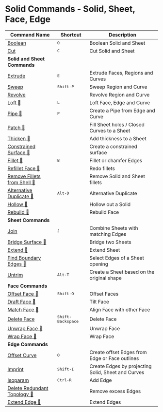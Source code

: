 # Solid Commands - Solid, Sheet, Face, Edge
| Command Name                                                     | Shortcut                   | Description                                        |
| ---------------------------------------------------------------- | -------------------------- | -------------------------------------------------- |
| [Boolean](solid/boolean)                                         | <kbd>Q</kbd>               | Boolean Solid and Sheet                            |
| [Cut](solid/cut)                                                 | <kbd>C</kbd>               | Cut Solid and Sheet                                |
| **Solid and Sheet Commands**                                     |                            |                                                    |
| [Extrude](solid/extrude)                                         | <kbd>E</kbd>               | Extrude Faces, Regions and Curves                  |
| [Sweep](solid/sweep)                                         | <kbd>Shift-P</kbd>         | Sweep Region and Curve                             |
| [Revolve](solid/revolve)                                         |                            | Revolve Region and Curve                           |
| [Loft 🚧](solid/loft)                                           | <kbd>L</kbd>               | Loft Face, Edge and Curve                          |
| [Pipe 🚧](solid/pipe)                                           | <kbd>P</kbd>               | Create a Pipe from Edge and Curve                  |
| [Patch 🚧](solid/patch)                                         |                            | Fill Sheet holes / Closed Curves to a Sheet        |
| [Thicken 🚧](solid/thicken)                                     |                            | Add thickness to a Sheet                           |
| [Constrained Surface 🚧](solid/constrained-surface)             |                            | Create a constrained surface                       |
| [Fillet 🚧](solid/fillet)                                       | <kbd>B</kbd>               | Fillet or chamfer Edges                            |
| [Refillet Face 🚧](solid/refillet-face)                         |                            | Redo fillets                                       |
| [Remove Fillets from Shell 🚧](solid/remove-fillets-from-shell) |                            | Remove Solid and Sheet fillets                     |
| [Alternative Duplicate 🚧](solid/alternative-duplicate)         | <kbd>Alt-D</kbd>           | Alternative Duplicate                              |
| [Hollow 🚧](solid/hollow)                                       |                            | Hollow out a Solid                                 |
| [Rebuild 🚧](solid/rebuild)                                     |                            | Rebuild Face                                       |
| **Sheet Commands**                                               |                            |                                                    |
| [Join](solid/join)                                               | <kbd>J</kbd>               | Combine Sheets with matching Edges                 |
| [Bridge Surface 🚧](solid/bridge-surface)                       |                            | Bridge two Sheets                                  |
| [Extend 🚧](solid/extend)                                       |                            | Extend Sheet                                       |
| [Find Boundary Edges 🚧](solid/find-boundary-edges)             |                            | Select Edges of a Sheet opening                    |
| [Untrim](solid/untrim)                                           | <kbd>Alt-T</kbd>           | Create a Sheet based on the original shape         |
| **Face Commands**                                                |                            |                                                    |
| [Offset Face 🚧](solid/offset-face)                             | <kbd>Shift-O</kbd>         | Offset Faces                                       |
| [Draft Face 🚧](solid/draft-face)                               |                            | Tilt Face                                     |
| [Match Face 🚧](solid/match-face)                               |                            | Align Face with other Face                         |
| [Delete Face](solid/delete-face)                             | <kbd>Shift-Backspace</kbd> | Delete Face                                        |
| [Unwrap Face 🚧](solid/unwrap-face)                             |                            | Unwrap Face                                        |
| [Wrap Face 🚧](solid/wrap-face)                                 |                            | Wrap Face                                          |
| **Edge Commands**                                                |                            |                                                    |
| [Offset Curve](solid/offset-curve)                               | <kbd>O</kbd>               | Create offset Edges from Edge or Face outlines     |
| [Imprint](solid/imprint)                                     | <kbd>Shift-I</kbd>         | Create Edges by projecting Solid, Sheet and Curves |
| [Isoparam](solid/isoparam)                                   | <kbd>Ctrl-R</kbd>          | Add Edge                                           |
| [Delete Redundant Topology 🚧](solid/delete-redundant-topology) |                            | Remove excess Edges                                |
| [Extend Edge 🚧](solid/extend-edge)                             |                            | Extend Edges                                       |


